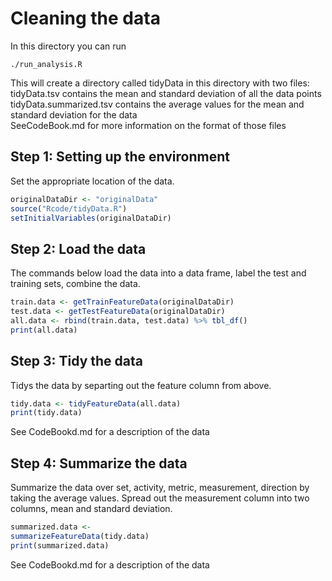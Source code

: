 # Cleaning the data
In this directory you can run
```
./run_analysis.R
```
This will create a directory called tidyData in this directory with two
files:    
tidyData.tsv contains the mean and standard deviation of all the data points  
tidyData.summarized.tsv contains the average values for the mean and standard deviation for the data  
SeeCodeBook.md for more information on the format of those files

## Step 1: Setting up the environment
Set the appropriate location of
the data.

```r
originalDataDir <- "originalData"
source("Rcode/tidyData.R")
setInitialVariables(originalDataDir)
```

## Step 2: Load the data
The commands below load the data into a data frame, label the test and training
sets, combine the data.
```r
train.data <- getTrainFeatureData(originalDataDir)
test.data <- getTestFeatureData(originalDataDir)
all.data <- rbind(train.data, test.data) %>% tbl_df()
print(all.data)
```

## Step 3: Tidy the data
Tidys the data by separting out the feature column from above.
```r
tidy.data <- tidyFeatureData(all.data)
print(tidy.data)
```
See CodeBookd.md for a description of the data

## Step 4: Summarize the data
Summarize the data over set, activity, metric, measurement, direction by taking
the average values. Spread out the measurement column into two columns, mean and
standard deviation.
```r
summarized.data <-
summarizeFeatureData(tidy.data)
print(summarized.data)
```
See CodeBookd.md for a description of the data